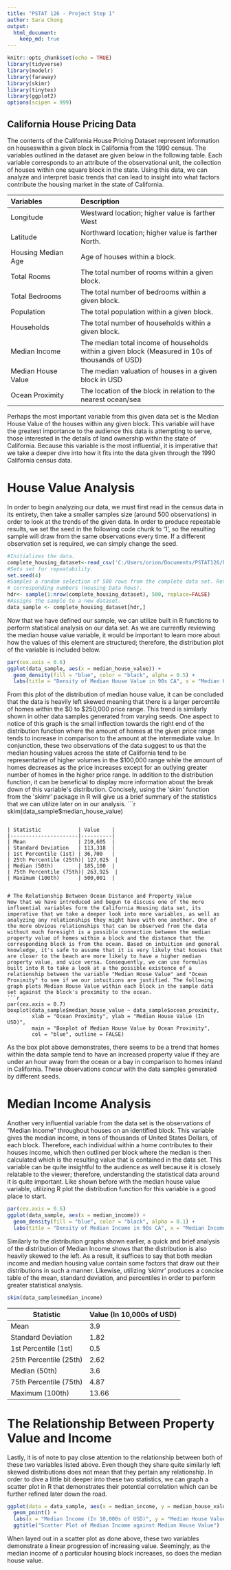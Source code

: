 ```yaml
---
title: "PSTAT 126 - Project Step 1"
author: Sara Chong
output:
  html_document:
    keep_md: true
---
```


```r
knitr::opts_chunk$set(echo = TRUE)
library(tidyverse)
library(modelr)
library(faraway)
library(skimr)
library(tinytex)
library(ggplot2)
options(scipen = 999)
```

## California House Pricing Data

  The contents of the California House Pricing Dataset represent information on houseswithin a given block in California from the 1990 census. The variables outlined in the dataset are given below in the following table. Each variable corresponds to an attribute of the observational unit, the collection of houses within one square block in the state. Using this data, we can analyze and interpret basic trends that can lead to insight into what factors contribute the housing market in the state of California.

| Variables | Description |
| :----------- | :------------------------ |
| Longitude           | Westward location; higher value is farther West|
| Latitude            | Northward location; higher value is farther North.|
| Housing Median Age  | Age of houses within a block. |
| Total Rooms         | The total number of rooms within a given block. |
| Total Bedrooms      | The total number of bedrooms within a given block. |
| Population          | The total population within a given block.|
| Households          | The total number of households within a given block. |
| Median Income       | The median total income of households within a given block (Measured in 10s of thousands of USD) |
| Median House Value  | The median valuation of houses in a given block in USD|
| Ocean Proximity     | The location of the block in relation to the nearest ocean/sea|


Perhaps the most important variable from this given data set is the Median House Value of the houses within any given block. This variable will have the greatest importance to the audience this data is attempting to serve, those interested in the details of land ownership within the state of California. Because this variable is the most influential, it is imperative that we take a deeper dive into how it fits into the data given through the 1990 California census data.

# House Value Analysis
In order to begin analyzing our data, we must first read in the census data in its entirety, then take a smaller samples size (around 500 observations) in order to look at the trends of the given data. In order to produce repeatable results, we set the seed in the following code chunk to '1', so the resulting sample will draw from the same observations every time. If a different observation set is required, we can simply change the seed.

```r
#Initializes the data.
complete_housing_dataset<-read_csv('C:/Users/orion/Documents/PSTAT126/housing.csv', show_col_types = FALSE)
#Sets set for repeatability.
set.seed(4)
#Samples a random selection of 500 rows from the complete data set. Returns their
# corresponding numbers (Housing Data Rows).
hdr<- sample(1:nrow(complete_housing_dataset), 500, replace=FALSE)
#Assigns the sample to a new dataset.
data_sample <- complete_housing_dataset[hdr,]
```
Now that we have defined our sample, we can utilize built in R functions to perform statistical analysis on our data set. As we are currently reviewing the median house value variable, it would be important to learn more about how the values of this element are structured; therefore, the distribution plot of the variable is included below.

```r
par(cex.axis = 0.6) 
ggplot(data_sample, aes(x = median_house_value)) +
  geom_density(fill = "blue", color = "black", alpha = 0.5) +
  labs(title = "Density of Median House Value in 90s CA", x = "Median House Value (In USD)", y = "Density")
```
From this plot of the distribution of median house value, it can be concluded that the data is heavily left skewed meaning that there is a larger percentile of homes within the \$0 to \$250,000 price range.  This trend is similarly shown in other data samples generated from varying seeds. One aspect to notice of this graph is the small inflection towards the right end of the distribution function where the amount of homes at the given price range tends to increase in comparison to the amount at the intermediate value. In conjunction, these two observations of the data suggest to us that the median housing values across the state of California tend to be representative of higher volumes in the $100,000 range while the amount of homes decreases as the price increases except for an outlying greater number of homes in the higher price range. In addition to the distribution function, it can be beneficial to display more information about the break down of this variable's distribution. Concisely, using the 'skim' function from the 'skimr' package in R will give us a brief summary of the statistics that we can utilize later on in our analysis. 
```r
skim(data_sample$median_house_value)
```

| Statistic            | Value    |
|----------------------|----------|
| Mean                 | 210,605  |
| Standard Deviation   | 113,318  |
| 1st Percentile (1st) | 36,700   |
| 25th Percentile (25th)| 127,025  |
| Median (50th)        | 185,100  |
| 75th Percentile (75th)| 263,925  |
| Maximum (100th)      | 500,001  |


# The Relationship Between Ocean Distance and Property Value
Now that we have introduced and begun to discuss one of the more influential variables form the California Housing data set, its imperative that we take a deeper look into more variables, as well as analyzing any relationships they might have with one another. One of the more obvious relationships that can be observed from the data without much foresight is a possible connection between the median property value of homes within a block and the distance that the corresponding block is from the ocean. Based on intuition and general knowledge, it's safe to assume that it is very likely that houses that are closer to the beach are more likely to have a higher median property value, and vice versa. Consequently, we can use formulas built into R to take a look at a the possible existence of a relationship between the variable "Median House Value" and "Ocean Proximity" to see if we our intuitions are justified. The following graph plots Median House Value within each block in the sample data set against the block's proximity to the ocean.
```r
par(cex.axis = 0.7) 
boxplot(data_sample$median_house_value ~ data_sample$ocean_proximity,
        xlab = "Ocean Proximity", ylab = "Median House Value (In USD)",
        main = "Boxplot of Median House Value by Ocean Proximity",
        col = "blue", outline = FALSE)
```
As the box plot above demonstrates, there seems to be a trend that homes within the data sample tend to have an increased property value if they are under an hour away from the ocean or a bay in comparison to homes inland in California. These observations concur with the data samples generated by different seeds.

# Median Income Analysis
Another very influential variable from the data set is the observations of "Median Income" throughout houses on an identified block. This variable gives the median income, in tens of thousands of United States Dollars, of each block. Therefore, each individual within a home contributes to their houses income, which then outlined per block where the median is then calculated which is the resulting value that is contained in the data set. This variable can be quite insightful to the audience as well because it is closely relatable to the viewer; therefore, understanding the statistical data around it is quite important. Like shown before with the median house value variable, utilizing R plot the distribution function for this variable is a good place to start.
```r
par(cex.axis = 0.6) 
ggplot(data_sample, aes(x = median_income)) +
  geom_density(fill = "blue", color = "black", alpha = 0.1) +
  labs(title = "Density of Median Income in 90s CA", x = "Median Income (10,000s of USD", y = "Density")
```
Similarly to the distribution graphs shown earlier, a quick and brief analysis of the distribution of Median Income shows that the distribution is also heavily skewed to the left. As a result, it suffices to say that both median income and median housing value contain some factors that draw out their distributions in such a manner. Likewise, utilizing 'skimr' produces a concise table of the mean, standard deviation, and percentiles in order to perform greater statistical analysis.
```r
skim(data_sample$median_income)
```


| Statistic            | Value (In 10,000s of USD)    |
|----------------------|----------|
| Mean                 | 3.9  |
| Standard Deviation   | 1.82  |
| 1st Percentile (1st) | 0.5   |
| 25th Percentile (25th)| 2.62  |
| Median (50th)        | 3.6  |
| 75th Percentile (75th)| 4.87  |
| Maximum (100th)      | 13.66  |

# The Relationship Between Property Value and Income
Lastly, it is of note to pay close attention to the relationship between both of these two variables listed above. Even though they share quite similarly left skewed distributions does not mean that they pertain any relationship. In order to dive a little bit deeper into these two statistics, we can graph a scatter plot in R that demonstrates their potential correlation which can be further refined later down the road. 
```r
ggplot(data = data_sample, aes(x = median_income, y = median_house_value)) +
  geom_point() +
  labs(x = "Median Income (In 10,000s of USD)", y = "Median House Value (In USD)") +
  ggtitle("Scatter Plot of Median Income against Median House Value")
```
When layed out in a scatter plot as done above, these two variables demonstrate a linear progression of increasing value. Seemingly, as the median income of a particular housing block increases, so does the median house value.


